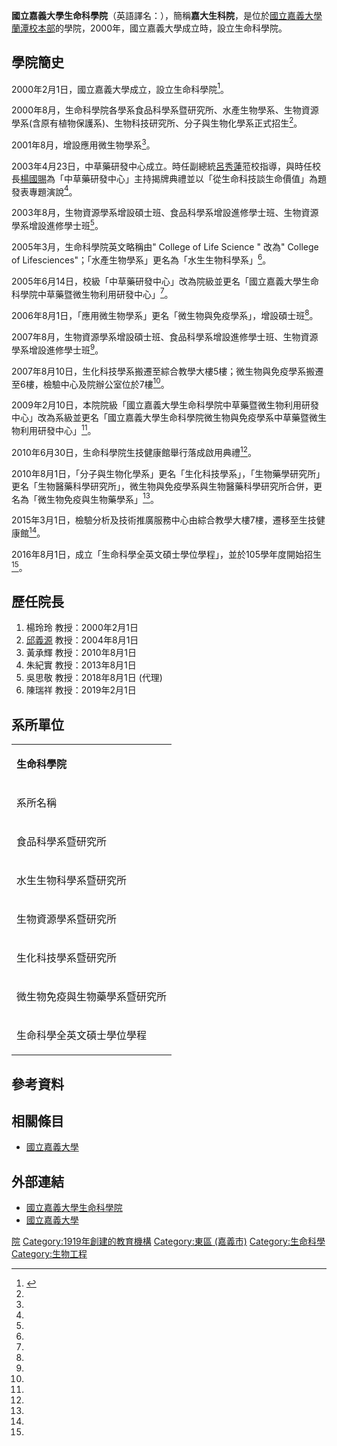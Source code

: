 {{Infobox University
|Name=國立嘉義大學生命科學院
|nickname = 嘉大生科院
|latin_name=NCYU College of Life Sciences
| image_name   =
| image_size   = 300px
| image_caption= 國立嘉義大學生命科學院
| head_label = 創院院長
| head = 楊玲玲教授
|Established=2000年<br>{{ROC}}八十九年
|former_names=
|Type=學院
|President=[[艾群|艾群]]
|院長=陳瑞祥
|Location={{ROC-TW}}<br>[[嘉義市|嘉義市]][[東區_(嘉義市)|東區]]學府路300號
|Campus=蘭潭校區（校本部）
|affiliation      = [[國立嘉義大學|國立嘉義大學]]
|free_label  = 系所
|free        = 食品科學系暨研究所<br>水生生物科學系暨研究所<br>生物資源學系暨研究所<br>生化科技學系暨研究所<br>微生物免疫與生物藥學系暨研究所<br>生命科學全英文碩士學位學程|
|Faculty= -
|Professor= 
|Associate Professor=
|Assistant Professor=
|Lecturer= 
|Staff = -
|Student= -
|Undergraduate= -
|Postgraduate= -
| telephone      = {{Tel|886|05|2717930}}<br>{{Tel|886|05|2717932}}<br>{{Tel|886|05|2717933}}
| fax            = {{Tel|886|05|2717931}}
| zip            = 600
|Website=http://www.ncyu.edu.tw/cls/
|Celebration=
|logo                =
}}

'''國立嘉義大學生命科學院'''（英語譯名：{{lang|en|NCYU College of Life Sciences}}），簡稱'''嘉大生科院'''，是位於[[國立嘉義大學|國立嘉義大學]][[國立嘉義大學蘭潭校區|蘭潭校本部]]的學院，2000年，國立嘉義大學成立時，設立生命科學院。

==學院簡史==
2000年2月1日，國立嘉義大學成立，設立生命科學院<ref name="沿革">{{Cite web |url=http://www.ncyu.edu.tw/cls/content.aspx?site_content_sn=1119 |title=國立嘉義大學生命科學院歷史沿革 |accessdate=2016-08-09 |archive-date=2020-09-28 |archive-url=https://web.archive.org/web/20200928025656/http://www1.ncyu.edu.tw/cls/content.aspx?site_content_sn=1119 |dead-url=no }}</ref>。

2000年8月，生命科學院各學系食品科學系暨研究所、水產生物學系、生物資源學系(含原有植物保護系)、生物科技研究所、分子與生物化學系正式招生<ref name="沿革"/>。

2001年8月，增設應用微生物學系<ref name="沿革"/>。

2003年4月23日，中草藥研發中心成立。時任副總統[[呂秀蓮|呂秀蓮]]蒞校指導，與時任校長[[楊國賜|楊國賜]]為「中草藥研發中心」主持揭牌典禮並以「從生命科技談生命價值」為題發表專題演說<ref name="沿革"/>。

2003年8月，生物資源學系增設碩士班、食品科學系增設進修學士班、生物資源學系增設進修學士班<ref name="沿革"/>。

2005年3月，生命科學院英文略稱由" College of Life Science " 改為" College of Lifesciences"；「水產生物學系」更名為「水生生物科學系」<ref name="沿革"/>。

2005年6月14日，校級「中草藥研發中心」改為院級並更名「國立嘉義大學生命科學院中草藥暨微生物利用研發中心」<ref name="沿革"/>。

2006年8月1日，「應用微生物學系」更名「微生物與免疫學系」，增設碩士班<ref name="沿革"/>。

2007年8月，生物資源學系增設碩士班、食品科學系增設進修學士班、生物資源學系增設進修學士班<ref name="沿革"/>。

2007年8月10日，生化科技學系搬遷至綜合教學大樓5樓；微生物與免疫學系搬遷至6樓，檢驗中心及院辦公室位於7樓<ref name="沿革"/>。

2009年2月10日，本院院級「國立嘉義大學生命科學院中草藥暨微生物利用研發中心」改為系級並更名「國立嘉義大學生命科學院微生物與免疫學系中草藥暨微生物利用研發中心」<ref name="沿革"/>。

2010年6月30日，生命科學院生技健康館舉行落成啟用典禮<ref name="沿革"/>。

2010年8月1日，「分子與生物化學系」更名「生化科技學系」，「生物藥學研究所」更名「生物醫藥科學研究所」，微生物與免疫學系與生物醫藥科學研究所合併，更名為「微生物免疫與生物藥學系」<ref name="沿革"/>。

2015年3月1日，檢驗分析及技術推廣服務中心由綜合教學大樓7樓，遷移至生技健康館<ref name="沿革"/>。

2016年8月1日，成立「生命科學全英文碩士學位學程」，並於105學年度開始招生<ref name="沿革"/>。

==歷任院長==
#楊玲玲 教授：2000年2月1日
#[[邱義源|邱義源]] 教授：2004年8月1日
#黃承輝 教授：2010年8月1日
#朱紀實 教授：2013年8月1日
#吳思敬 教授：2018年8月1日 (代理)
#陳瑞祥 教授：2019年2月1日

==系所單位==
{|class="wikitable" align="center"
|-align=center bgcolor=#E0FFFF
|'''生命科學院'''
|-
!系所名稱
|-
|食品科學系暨研究所
|-
|水生生物科學系暨研究所
|-
|生物資源學系暨研究所
|-
|生化科技學系暨研究所
|-
|微生物免疫與生物藥學系暨研究所 
|-
|生命科學全英文碩士學位學程 
|}

== 參考資料 ==
{{Reflist}}

==相關條目==
*[[國立嘉義大學|國立嘉義大學]]

==外部連結==
*[http://www.ncyu.edu.tw/cls/ 國立嘉義大學生命科學院]{{Wayback|url=http://www.ncyu.edu.tw/cls/ |date=20200129033658 }} {{zh-tw}}{{en}}
*[http://www.ncyu.edu.tw 國立嘉義大學]{{Wayback|url=http://www.ncyu.edu.tw/ |date=20200618022521 }} {{zh-tw}}{{en}}

{{國立嘉義大學}}

[[Category:國立嘉義大學之院系所|院]]
[[Category:1919年創建的教育機構|Category:1919年創建的教育機構]]
[[Category:東區_(嘉義市)|Category:東區 (嘉義市)]]
[[Category:生命科學|Category:生命科學]]
[[Category:生物工程|Category:生物工程]]